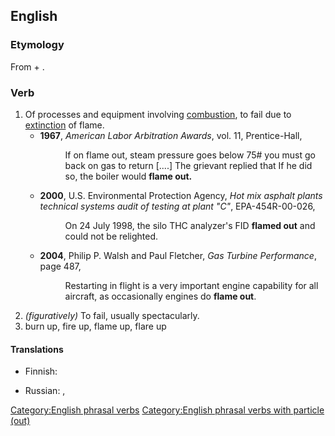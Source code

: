 {{also|flameout|flame-out}}
==English==
{{rft|flare up?, fire up}}
===Etymology===
From {{term|flame}} + {{term|out}}.

===Verb===
{{en-verb|head=[[flame]] [[out]]|flames out|flaming out|flamed out}}

# Of processes and equipment involving [[combustion]], to fail due to [[extinction]] of flame.
#* '''1967''', ''American Labor Arbitration Awards'', vol. 11, Prentice-Hall,
#*: If on flame out, steam pressure goes below 75# you must go back on gas to return [....] The grievant replied that If he did so, the boiler would '''flame out.'''
#* '''2000''', U.S. Environmental Protection Agency, ''Hot mix asphalt plants technical systems audit of testing at plant "C"'', EPA-454R-00-026,
#*: On 24 July 1998, the silo THC analyzer's FID '''flamed out''' and could not be relighted.
#* '''2004''', Philip P. Walsh and Paul Fletcher, ''Gas Turbine Performance'', page 487,
#*: Restarting in flight is a very important engine capability for all aircraft, as occasionally engines do '''flame out'''.
# ''(figuratively)'' To fail, usually spectacularly.
# burn up, fire up, flame up, flare up
#: {{usex|Mary's temper flamed out|lang=en}}

====Translations====
{{trans-top|to fail due to extinction of flame}}
* Finnish: {{t+|fi|sammua}}
{{trans-mid}}
* Russian: {{t|ru|глохнуть|impf|tr=glóxnutʹ|sc=Cyrl}}, {{t|ru|заглохнуть|pf|tr=zaglóxnutʹ|sc=Cyrl}}
{{trans-bottom}}

{{trans-top|to fail spectacularly}}
{{trans-mid}}
{{trans-bottom}}

{{trans-see|flare up}}

[[Category:English phrasal verbs]]
[[Category:English phrasal verbs with particle (out)]]